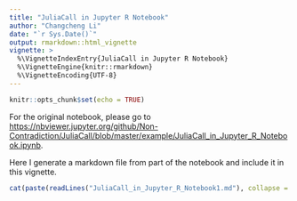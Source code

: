 ```yaml
---
title: "JuliaCall in Jupyter R Notebook"
author: "Changcheng Li"
date: "`r Sys.Date()`"
output: rmarkdown::html_vignette
vignette: >
  %\VignetteIndexEntry{JuliaCall in Jupyter R Notebook}
  %\VignetteEngine{knitr::rmarkdown}
  %\VignetteEncoding{UTF-8}
---
```


```r
knitr::opts_chunk$set(echo = TRUE)
```

For the original notebook, please go to
<https://nbviewer.jupyter.org/github/Non-Contradiction/JuliaCall/blob/master/example/JuliaCall_in_Jupyter_R_Notebook.ipynb>.

Here I generate a markdown file from part of the notebook and include
it in this vignette.

```r
cat(paste(readLines("JuliaCall_in_Jupyter_R_Notebook1.md"), collapse = "\n"))
```
